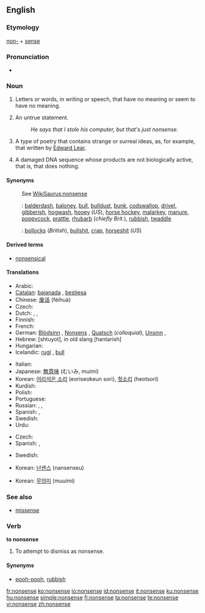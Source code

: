 ==English==

===Etymology===
[[non-]] + [[sense]]

===Pronunciation===
* {{audio|en-us-nonsense.ogg|Audio (US)}}

===Noun===
{{wikipedia}}
{{en-noun|-}}

# Letters or words, in writing or speech, that have no meaning or seem to have no meaning.
# {{by extension}} An untrue statement.
#: ''He says that I stole his computer, but that's just nonsense.''
# {{literature}} A type of poetry that contains strange or surreal ideas, as, for example, that written by [[w:Edward Lear|Edward Lear]].
# {{biology}} A damaged DNA sequence whose products are not biologically active, that is, that does nothing.

====Synonyms====
: See [[WikiSaurus:nonsense]]
: {{qualifier|mostly [[colloquialism]]s or [[slang]]}}: [[balderdash]], [[baloney]], [[bull]], [[bulldust]], [[bunk]], [[codswallop]], [[drivel]], [[gibberish]], [[hogwash]], [[hooey]] (''US''), [[horse hockey]], [[malarkey]], [[manure]], [[poppycock]], [[prattle]], [[rhubarb]] (''chiefly Brit.''), [[rubbish]], [[twaddle]]
: {{qualifier|vulgar slang}}: [[bollocks]] (''British''), [[bullshit]], [[crap]], [[horseshit]] (''US'')

====Derived terms====
* [[nonsensical]]

====Translations====

{{trans-top|meaningless words}}
* Arabic: {{Arab|[[هراء]]}} {{IPAchar|(herá’)}} {{m}}
* [[Catalan]]: [[bajanada]] {{f}}, [[bestiesa]] {{f}}
* Chinese: [[废话]] (fèihuà)
* Czech: {{t-|cs|nesmysl|m}}
* Dutch: {{t+|nl|nonsens|m}}, {{t-|nl|onzin|m}}, {{t-|nl|flauwekul|m}}
* Finnish: {{t-|fi|hölynpöly}}
* French: {{t+|fr|sottise|f}}
* German: [[Blödsinn]] {{m}}, [[Nonsens]] {{m}}, [[Quatsch]] {{m}} (''colloquial''), [[Unsinn]] {{m}},
* Hebrew: {{t+|he|שטויות|sc=Hebr}} [shtuyot], in old slang {{t+|he|חנטריש|sc=Hebr}} [hantarish]
* Hungarian: {{t+|hu|képtelenség}}
* Icelandic: [[rugl]] {{n}}, [[bull (icelandic)|bull]] {{n}}
{{trans-mid}}
* Italian: {{t+|it|sciocchezza|f}}
* Japanese: [[無意味]] (むいみ, muimi)
* Korean: [[어리석은 소리]] (eoriseokeun sori), [[헛소리]] (heotsori)
* Kurdish: {{KUchar|[[قسه‌ی هیچوپوچ]]}}
* Polish: {{t+|pl|nonsens|m}}
* Portuguese: {{t+|pt|besteira|f}}
* Russian: {{t+|ru|вздор|m|tr=vdor|sc=Cyrl}}, {{t+|ru|ерунда|f|tr=jerundá|sc=Cyrl}}, {{t-|ru|нонсенс|m|tr=nónsens|sc=Cyrl}}
* Spanish: {{t-|es|tonterías|f|p}}, {{t+|es|disparate|m}}
* Swedish: {{t-|sv|nonsens|n}}
* Urdu: {{t|ur|بکواس|sc=ur-Arab|xs=Urdu}}
{{trans-bottom}}

{{trans-top|untrue statement}}
* Czech: {{t-|cs|nesmysl|m}}
* Spanish: {{t-|es|tonterías|f|p}}, {{t+|es|estupidez|f}}
{{trans-mid}}
* Swedish: {{t-|sv|nonsens|n}}
{{trans-bottom}}

{{trans-top|type of poetry}}
* Korean: [[난센스]] (nansenseu)
{{trans-mid}}
{{trans-bottom}}

{{trans-top|damaged DNA sequence}}
* Korean: [[무의미]] (muuimi)
{{trans-mid}}
{{trans-bottom}}

===See also===
* {{sense|biology}} [[missense]]

===Verb===
'''to nonsense'''

# {{rfv-sense}} To attempt to dismiss as nonsense.

====Synonyms====
* [[pooh-pooh]], [[rubbish]]

[[fr:nonsense]]
[[ko:nonsense]]
[[io:nonsense]]
[[id:nonsense]]
[[it:nonsense]]
[[ku:nonsense]]
[[hu:nonsense]]
[[simple:nonsense]]
[[fi:nonsense]]
[[ta:nonsense]]
[[te:nonsense]]
[[vi:nonsense]]
[[zh:nonsense]]
